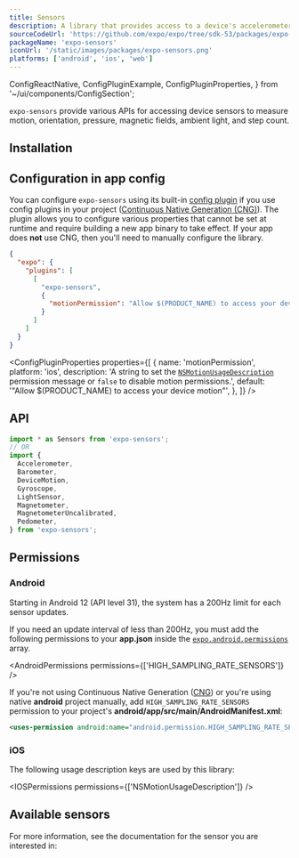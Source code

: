 ```yaml
---
title: Sensors
description: A library that provides access to a device's accelerometer, barometer, motion, gyroscope, light, magnetometer, and pedometer.
sourceCodeUrl: 'https://github.com/expo/expo/tree/sdk-53/packages/expo-sensors'
packageName: 'expo-sensors'
iconUrl: '/static/images/packages/expo-sensors.png'
platforms: ['android', 'ios', 'web']
---
```



  ConfigReactNative,
  ConfigPluginExample,
  ConfigPluginProperties,
} from '~/ui/components/ConfigSection';

`expo-sensors` provide various APIs for accessing device sensors to measure motion, orientation, pressure, magnetic fields, ambient light, and step count.

## Installation

<APIInstallSection />

## Configuration in app config

You can configure `expo-sensors` using its built-in [config plugin](/config-plugins/introduction/) if you use config plugins in your project ([Continuous Native Generation (CNG)](/workflow/continuous-native-generation/)). The plugin allows you to configure various properties that cannot be set at runtime and require building a new app binary to take effect. If your app does **not** use CNG, then you'll need to manually configure the library.

<ConfigPluginExample>

```json app.json
{
  "expo": {
    "plugins": [
      [
        "expo-sensors",
        {
          "motionPermission": "Allow $(PRODUCT_NAME) to access your device motion"
        }
      ]
    ]
  }
}
```

</ConfigPluginExample>

<ConfigPluginProperties
  properties={[
    {
      name: 'motionPermission',
      platform: 'ios',
      description:
        'A string to set the [`NSMotionUsageDescription`](#permission-nsmotionusagedescription) permission message or `false` to disable motion permissions.',
      default: '"Allow $(PRODUCT_NAME) to access your device motion"',
    },
  ]}
/>

## API

```js
import * as Sensors from 'expo-sensors';
// OR
import {
  Accelerometer,
  Barometer,
  DeviceMotion,
  Gyroscope,
  LightSensor,
  Magnetometer,
  MagnetometerUncalibrated,
  Pedometer,
} from 'expo-sensors';
```

## Permissions

### Android

Starting in Android 12 (API level 31), the system has a 200Hz limit for each sensor updates.

If you need an update interval of less than 200Hz, you must add the following permissions to your **app.json** inside the [`expo.android.permissions`](../config/app/#permissions) array.

<AndroidPermissions permissions={['HIGH_SAMPLING_RATE_SENSORS']} />

<ConfigReactNative>

If you're not using Continuous Native Generation ([CNG](/workflow/continuous-native-generation/)) or you're using native **android** project manually, add `HIGH_SAMPLING_RATE_SENSORS` permission to your project's **android/app/src/main/AndroidManifest.xml**:

```xml
<uses-permission android:name="android.permission.HIGH_SAMPLING_RATE_SENSORS" />
```

</ConfigReactNative>

### iOS

The following usage description keys are used by this library:

<IOSPermissions permissions={['NSMotionUsageDescription']} />

## Available sensors

For more information, see the documentation for the sensor you are interested in:

<BoxLink
  title="Accelerometer"
  href="accelerometer"
  description="Measures device acceleration on all platforms."
  Icon={Speedometer04Icon}
/>
<BoxLink
  title="Barometer"
  href="barometer"
  description="Measures pressure on Android and iOS platforms."
  Icon={Speedometer04Icon}
/>
<BoxLink
  title="DeviceMotion"
  href="devicemotion"
  description="Measures device motion on all platforms."
  Icon={Speedometer04Icon}
/>
<BoxLink
  title="Gyroscope"
  href="gyroscope"
  description="Measures device rotation on all platforms."
  Icon={Speedometer04Icon}
/>
<BoxLink
  title="Magnetometer"
  href="magnetometer"
  description="Measures magnetic fields on Android and iOS platforms."
  Icon={Speedometer04Icon}
/>
<BoxLink
  title="LightSensor"
  href="light-sensor"
  description="Measures ambient light on Android platform."
  Icon={Speedometer04Icon}
/>
<BoxLink
  title="Pedometer"
  href="pedometer"
  description="Measures steps count on Android and iOS platforms."
  Icon={Speedometer04Icon}
/>
